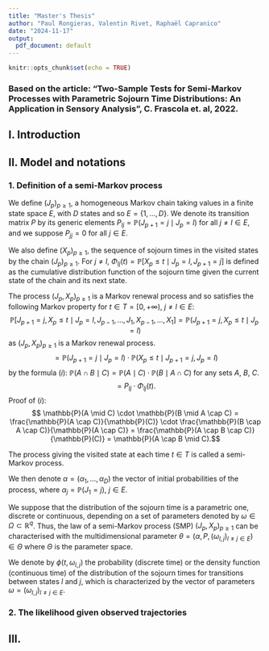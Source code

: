 ```yaml
---
title: "Master's Thesis"
author: "Paul Rongieras, Valentin Rivet, Raphaël Capranico"
date: "2024-11-17"
output:
  pdf_document: default
---
```


```r
knitr::opts_chunk$set(echo = TRUE)
```

### Based on the article: "Two-Sample Tests for Semi-Markov Processes with Parametric Sojourn Time Distributions: An Application in Sensory Analysis", C. Frascola et. al, 2022.

## I. Introduction

## II. Model and notations

### 1. Definition of a semi-Markov process

We define $(J_p)_{p \geq 1}$, a homogeneous Markov chain taking values in a finite state space $E$, with $D$ states and so $E = \{1, \ldots, D\}$. We denote its transition matrix $P$ by its generic elements $P_{lj} = \mathbb{P}(J_{p+1} = j \mid J_p = l)$ for all $j \neq l \in E$, and we suppose $P_{jj} = 0$ for all $j \in E$.

We also define $(X_p)_{p \geq 1}$, the sequence of sojourn times in the visited states by the chain $(J_p)_{p \geq 1}$. For $j \neq l$, $\Phi_{lj}(t) = \mathbb{P}[X_p \leq t \mid J_p = l, J_{p+1} = j]$ is defined as the cumulative distribution function of the sojourn time given the current state of the chain and its next state.

The process $(J_p, X_p)_{p \geq 1}$ is a Markov renewal process and so satisfies the following Markov property for $t \in T = [0, +\infty)$, $j \neq l \in E$: $$
\mathbb{P}[J_{p+1} = j, X_p \leq t \mid J_p = l, J_{p-1}, \ldots, J_1, X_{p-1}, \ldots, X_1] 
= \mathbb{P}(J_{p+1} = j, X_p \leq t \mid J_p = l)
$$ as $(J_p, X_p)_{p \geq 1}$ is a Markov renewal process. $$
= \mathbb{P}(J_{p+1} = j \mid J_p = l) \cdot \mathbb{P}(X_p \leq t \mid J_{p+1} = j, J_p = l)
$$ by the formula $(i)$: $\mathbb{P}(A \cap B \mid C) = \mathbb{P}(A \mid C) \cdot \mathbb{P}(B \mid A \cap C)$ for any sets $A$, $B$, $C$. $$
= P_{lj} \cdot \Phi_{lj}(t).
$$ Proof of $(i)$: $$
\mathbb{P}(A \mid C) \cdot \mathbb{P}(B \mid A \cap C) 
= \frac{\mathbb{P}(A \cap C)}{\mathbb{P}(C)} \cdot \frac{\mathbb{P}(B \cap A \cap C)}{\mathbb{P}(A \cap C)} 
= \frac{\mathbb{P}(A \cap B \cap C)}{\mathbb{P}(C)} 
= \mathbb{P}(A \cap B \mid C).$$

The process giving the visited state at each time $t \in T$ is called a semi-Markov process.

We then denote $\alpha = (\alpha_1, \ldots, \alpha_D)$ the vector of initial probabilities of the process, where $\alpha_j = \mathbb{P}(J_1 = j)$, $j \in E$.

We suppose that the distribution of the sojourn time is a parametric one, discrete or continuous, depending on a set of parameters denoted by $\omega \in \Omega \subset \mathbb{R}^q$. Thus, the law of a semi-Markov process (SMP) $(J_p, X_p)_{p \geq 1}$ can be characterised with the multidimensional parameter $\theta = (\alpha, P, (\omega_{l,j})_{l \neq j \in E}) \in \Theta$ where $\Theta$ is the parameter space.

We denote by $\phi(t, \omega_{l,j})$ the probability (discrete time) or the density function (continuous time) of the distribution of the sojourn times for transitions between states $l$ and $j$, which is characterized by the vector of parameters $\omega = (\omega_{l,j})_{l \neq j \in E}$.

### 2. The likelihood given observed trajectories

## III.

```r

```
